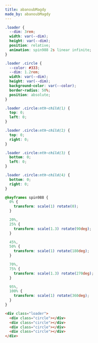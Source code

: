 ```yaml
---
title: abanoubMagdy
made_by: abanoubMagdy
---
```


```css
.loader {
  --dim: 3rem;
  width: var(--dim);
  height: var(--dim);
  position: relative;
  animation: spin988 2s linear infinite;
}

.loader .circle {
  --color: #333;
  --dim: 1.2rem;
  width: var(--dim);
  height: var(--dim);
  background-color: var(--color);
  border-radius: 50%;
  position: absolute;
}

.loader .circle:nth-child(1) {
  top: 0;
  left: 0;
}

.loader .circle:nth-child(2) {
  top: 0;
  right: 0;
}

.loader .circle:nth-child(3) {
  bottom: 0;
  left: 0;
}

.loader .circle:nth-child(4) {
  bottom: 0;
  right: 0;
}

@keyframes spin988 {
  0% {
    transform: scale(1) rotate(0);
  }

  20%,
  25% {
    transform: scale(1.3) rotate(90deg);
  }

  45%,
  50% {
    transform: scale(1) rotate(180deg);
  }

  70%,
  75% {
    transform: scale(1.3) rotate(270deg);
  }

  95%,
  100% {
    transform: scale(1) rotate(360deg);
  }
}
```

```html
<div class="loader">
  <div class="circle"></div>
  <div class="circle"></div>
  <div class="circle"></div>
  <div class="circle"></div>
</div>
```
